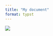 ```yaml
---
title: "My document"
format: typst
---
```


![](https://s3.dualstack.us-east-2.amazonaws.com/pythondotorg-assets/media/files/python-logo-only.svg)


```{=typst}
#import table: cell, header

#table(
  columns: 3,
  header(
    [Substance],
    [Subcritical °C],
    [Supercritical °C],
  ),
  [Hydrochloric Acid],
  [12.0], [92.1],
  [Sodium Myreth Sulfate],
  [16.6], [104],
  [Potassium Hydroxide],
  cell(colspan: 2)[24.7],
)
```
